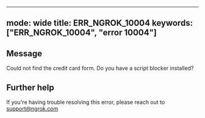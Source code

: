
---
mode: wide
title: ERR_NGROK_10004
keywords: ["ERR_NGROK_10004", "error 10004"]
---

## Message
Could not find the credit card form. Do you have a script blocker installed?




## Further help
If you're having trouble resolving this error, please reach out to [support@ngrok.com](mailto:support@ngrok.com?subject=Help%20with%20ERR_NGROK_10004)

